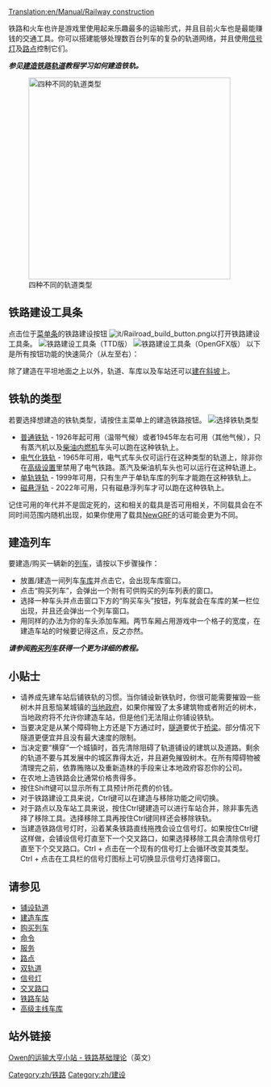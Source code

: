 [[Translation:en/Manual/Railway construction]]
{{zh/目录}}

铁路和火车也许是游戏里使用起来乐趣最多的运输形式，并且目前火车也是最能赚钱的交通工具。你可以搭建能够处理数百台列车的复杂的轨道网络，并且使用[[zh/Manual/信号灯|信号灯]]及[[zh/路点|路点]]控制它们。

'''''参见[[zh/修建铁路轨道|建造铁路轨道]]教程学习如何建造铁轨。'''''


[[File:en/4 Types of railway.png|thumb|none|400px|四种不同的轨道类型]]

==铁路建设工具条==
点击位于[[en/Manual/Game interface#The_Menu_bar|菜单条]]的铁路建设按钮 [[File:it/Railroad build button.png]]以打开铁路建设工具条。
[[File:zh/Railroad ConstructionTTD.png|none|frame|铁路建设工具条（TTD版）]]
[[File:zh/Railroad ConstructionOGFX.png|none|frame|铁路建设工具条（OpenGFX版）]]
以下是所有按钮功能的快速简介（从左至右）：
{{zh/铁路工具条总览}}

除了建造在平坦地面之上以外，轨道、车库以及车站还可以[[zh/建在斜坡|建在斜坡]]上。

==铁轨的类型==
若要选择想建造的铁轨类型，请按住主菜单上的建造铁路按钮。
[[File:zh/Openttd-rail1.png|none|frame|选择铁轨类型]]
* [[zh/铁轨|普通铁轨]] - 1926年起可用（温带气候）或者1945年左右可用（其他气候），只有蒸汽机以及[http://zh.wikipedia.org/wiki/%E6%9F%B4%E6%B2%B9%E6%9C%BA%E8%BD%A6 柴油内燃机]车头可以跑在这种铁轨上。
* [[zh/电气化铁轨|电气化铁轨]] - 1965年可用，电气式车头仅可运行在这种类型的轨道上，除非你在[[zh/高级设置|高级设置]]里禁用了电气铁路。蒸汽及柴油机车头也可以运行在这种轨道上。
* [[zh/单轨铁轨|单轨铁轨]] - 1999年可用，只有生产于单轨车库的列车才能跑在这种铁轨上。
* [[zh/磁悬浮轨|磁悬浮轨]] - 2022年可用，只有磁悬浮列车才可以跑在这种铁轨上。

记住可用的年代并不是固定死的，这和相关的载具是否可用相关，不同载具会在不同时间范围内随机出现，如果你使用了载具[[zh/NewGRF|NewGRF]]的话可能会更为不同。

==建造列车==
要建造/购买一辆新的[[zh/列车|列车]]，请按以下步骤操作：
*放置/建造一间列车[[zh/车库|车库]]并点击它，会出现车库窗口。
*点击“购买列车”，会弹出一个附有可供购买的列车列表的窗口。
*选择一种车头并点击窗口下方的“购买车头”按钮，列车就会在车库的某一栏位出现，并且还会弹出一个列车窗口。
*用同样的办法为你的车头添加车厢。两节车厢占用游戏中一个格子的宽度，在建造车站的时候要记得这点，反之亦然。


'''''请参阅[[zh/购买列车|购买列车]]获得一个更为详细的教程。'''''

==小贴士==
* 请养成先建车站后铺铁轨的习惯。当你铺设新铁轨时，你很可能需要摧毁一些树木并且惹恼某城镇的[[zh/当地政府|当地政府]]，如果你摧毁了太多建筑物或者附近的树木，当地政府将不允许你建造车站，但是他们无法阻止你铺设铁轨。
* 当要决定是从某个障碍物上方还是下方通过时，[[zh/隧道|隧道]]要优于[[zh/桥梁|桥梁]]。部分情况下隧道更便宜并且没有最大速度的限制。
* 当决定要“横穿”一个城镇时，首先清除阻碍了轨道铺设的建筑以及道路。剩余的轨道不要与其发展中的城区靠得太近，并且避免摧毁树木。在所有障碍物被清理完之前，依靠贿赂以及重新造林的手段来让本地政府容忍你的公司。
* 在农地上造铁路会比通常价格贵得多。
* 按住Shift键可以显示所有工具预计所花费的价钱。
* 对于铁路建设工具来说，Ctrl键可以在建造与移除功能之间切换。
* 对于路点以及车站工具来说，按住Ctrl键建造可以进行车站合并，除非事先选择了移除工具。选择移除工具再按住Ctrl键同样还会移除铁轨。
* 当建造铁路信号灯时，沿着某条铁路直线拖拽会设立信号灯。如果按住Ctrl键这样做，会铺设信号灯直至下一个交叉路口，如果选择移除工具会清除信号灯直至下个交叉路口。Ctrl + 点击在一个现有的信号灯上会循环改变其类型。Ctrl + 点击在工具栏的信号灯图标上可切换显示信号灯选择窗口。

==请参见==
*[[zh/铺设轨道|铺设轨道]]
*[[zh/建造车库|建造车库]]
*[[zh/购买列车|购买列车]]
*[[zh/命令|命令]]
*[[zh/服务|服务]]
*[[zh/路点|路点]]
*[[zh/双轨道|双轨道]]
*[[zh/Manual/信号灯|信号灯]]
*[[zh/交叉路口|交叉路口]]
*[[zh/Manual/铁路车站|铁路车站]]
*[[zh/高级主线车库|高级主线车库]]

==站外链接==
[http://www.transporttycoon.net/rail Owen的运输大亨小站 - 铁路基础理论]（英文）

[[Category:zh/铁路]]
[[Category:zh/建设]]